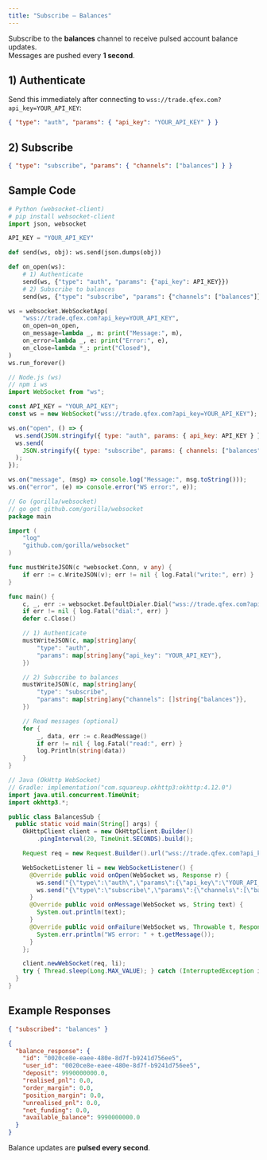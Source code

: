 ```yaml
---
title: "Subscribe — Balances"
---
```


Subscribe to the **balances** channel to receive pulsed account balance updates.  
Messages are pushed every **1 second**.

## 1) Authenticate

Send this immediately after connecting to `wss://trade.qfex.com?api_key=YOUR_API_KEY`:

```json
{ "type": "auth", "params": { "api_key": "YOUR_API_KEY" } }
```

## 2) Subscribe

```json
{ "type": "subscribe", "params": { "channels": ["balances"] } }
```

## Sample Code

<CodeGroup>

```python python
# Python (websocket-client)
# pip install websocket-client
import json, websocket

API_KEY = "YOUR_API_KEY"

def send(ws, obj): ws.send(json.dumps(obj))

def on_open(ws):
    # 1) Authenticate
    send(ws, {"type": "auth", "params": {"api_key": API_KEY}})
    # 2) Subscribe to balances
    send(ws, {"type": "subscribe", "params": {"channels": ["balances"]}})

ws = websocket.WebSocketApp(
    "wss://trade.qfex.com?api_key=YOUR_API_KEY",
    on_open=on_open,
    on_message=lambda _, m: print("Message:", m),
    on_error=lambda _, e: print("Error:", e),
    on_close=lambda *_: print("Closed"),
)
ws.run_forever()
```

```javascript node
// Node.js (ws)
// npm i ws
import WebSocket from "ws";

const API_KEY = "YOUR_API_KEY";
const ws = new WebSocket("wss://trade.qfex.com?api_key=YOUR_API_KEY");

ws.on("open", () => {
  ws.send(JSON.stringify({ type: "auth", params: { api_key: API_KEY } }));
  ws.send(
    JSON.stringify({ type: "subscribe", params: { channels: ["balances"] } })
  );
});

ws.on("message", (msg) => console.log("Message:", msg.toString()));
ws.on("error", (e) => console.error("WS error:", e));
```

```go go
// Go (gorilla/websocket)
// go get github.com/gorilla/websocket
package main

import (
	"log"
	"github.com/gorilla/websocket"
)

func mustWriteJSON(c *websocket.Conn, v any) {
	if err := c.WriteJSON(v); err != nil { log.Fatal("write:", err) }
}

func main() {
	c, _, err := websocket.DefaultDialer.Dial("wss://trade.qfex.com?api_key=YOUR_API_KEY", nil)
	if err != nil { log.Fatal("dial:", err) }
	defer c.Close()

	// 1) Authenticate
	mustWriteJSON(c, map[string]any{
		"type": "auth",
		"params": map[string]any{"api_key": "YOUR_API_KEY"},
	})

	// 2) Subscribe to balances
	mustWriteJSON(c, map[string]any{
		"type": "subscribe",
		"params": map[string]any{"channels": []string{"balances"}},
	})

	// Read messages (optional)
	for {
		_, data, err := c.ReadMessage()
		if err != nil { log.Fatal("read:", err) }
		log.Println(string(data))
	}
}
```

```java java
// Java (OkHttp WebSocket)
// Gradle: implementation("com.squareup.okhttp3:okhttp:4.12.0")
import java.util.concurrent.TimeUnit;
import okhttp3.*;

public class BalancesSub {
  public static void main(String[] args) {
    OkHttpClient client = new OkHttpClient.Builder()
        .pingInterval(20, TimeUnit.SECONDS).build();

    Request req = new Request.Builder().url("wss://trade.qfex.com?api_key=YOUR_API_KEY").build();

    WebSocketListener li = new WebSocketListener() {
      @Override public void onOpen(WebSocket ws, Response r) {
        ws.send("{\"type\":\"auth\",\"params\":{\"api_key\":\"YOUR_API_KEY\"}}");
        ws.send("{\"type\":\"subscribe\",\"params\":{\"channels\":[\"balances\"]}}");
      }
      @Override public void onMessage(WebSocket ws, String text) {
        System.out.println(text);
      }
      @Override public void onFailure(WebSocket ws, Throwable t, Response r) {
        System.err.println("WS error: " + t.getMessage());
      }
    };

    client.newWebSocket(req, li);
    try { Thread.sleep(Long.MAX_VALUE); } catch (InterruptedException ignored) {}
  }
}
```

</CodeGroup>

## Example Responses

```json
{ "subscribed": "balances" }
```

```json
{
  "balance_response": {
    "id": "0020ce8e-eaee-480e-8d7f-b9241d756ee5",
    "user_id": "0020ce8e-eaee-480e-8d7f-b9241d756ee5",
    "deposit": 9990000000.0,
    "realised_pnl": 0.0,
    "order_margin": 0.0,
    "position_margin": 0.0,
    "unrealised_pnl": 0.0,
    "net_funding": 0.0,
    "available_balance": 9990000000.0
  }
}
```

<Note>Balance updates are **pulsed every second**.</Note>
